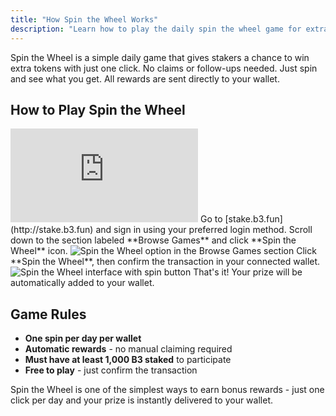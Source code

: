 ```yaml
---
title: "How Spin the Wheel Works"
description: "Learn how to play the daily spin the wheel game for extra tokens with instant payouts to your wallet"
---
```


Spin the Wheel is a simple daily game that gives stakers a chance to win extra tokens with just one click. No claims or follow-ups needed. Just spin and see what you get. All rewards are sent directly to your wallet.

## How to Play Spin the Wheel

<iframe
  className="w-full aspect-video rounded-xl"
  src="https://www.youtube.com/embed/oglwTqelUoE"
  title="How to play spin the wheel"
  frameBorder="0"
  allow="accelerometer; autoplay; clipboard-write; encrypted-media; gyroscope; picture-in-picture"
  allowFullScreen
></iframe>

<Steps>
<Step title="Navigate to staking platform">
  Go to [stake.b3.fun](http://stake.b3.fun) and sign in using your preferred login method.
</Step>

<Step title="Access spin the wheel">
  Scroll down to the section labeled **Browse Games** and click **Spin the Wheel** icon.
  
  <Frame>
    <img src="https://s3.amazonaws.com/helpscout.net/docs/assets/685306b72e0550277aa9250e/images/68810016c11e7d145471928c/file-QXeOCOiuqq.png" alt="Spin the Wheel option in the Browse Games section" />
  </Frame>
</Step>

<Step title="Spin the wheel">
  Click **Spin the Wheel**, then confirm the transaction in your connected wallet.
  
  <Frame>
    <img src="https://s3.amazonaws.com/helpscout.net/docs/assets/685306b72e0550277aa9250e/images/68810205ec7c3755b572426b/file-sMgM2NP0Mm.png" alt="Spin the Wheel interface with spin button" />
  </Frame>
  
  <Check>
    That's it! Your prize will be automatically added to your wallet.
  </Check>
</Step>
</Steps>

## Game Rules

- **One spin per day per wallet**
- **Automatic rewards** - no manual claiming required
- **Must have at least 1,000 B3 staked** to participate
- **Free to play** - just confirm the transaction

<Tip>
Spin the Wheel is one of the simplest ways to earn bonus rewards - just one click per day and your prize is instantly delivered to your wallet.
</Tip>
